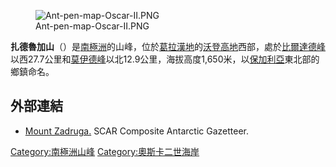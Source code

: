 [[Image:Ant-pen-map-Oscar-II.PNG|thumb]]

'''扎德魯加山'''（{{lang-en|Mount Zadruga}}）是[[南極洲|南極洲]]的山峰，位於[[葛拉漢地|葛拉漢地]]的[[沃登高地|沃登高地]]西部，處於[[比爾達德峰|比爾達德峰]]以西27.7公里和[[莫伊德峰|莫伊德峰]]以北12.9公里，海拔高度1,650米，以[[保加利亞|保加利亞]]東北部的鄉鎮命名。

{{coord|65|48|29|S|63|12|55|W|display=title}}

==外部連結==
* [https://data.aad.gov.au/aadc/gaz/scar/display_name.cfm?gaz_id=137521 Mount Zadruga.] {{Wayback|url=https://data.aad.gov.au/aadc/gaz/scar/display_name.cfm?gaz_id=137521 |date=20131007032323 }} SCAR Composite Antarctic Gazetteer.

{{DEFAULTSORT:Mount Zadruga}}
[[Category:南極洲山峰|Category:南極洲山峰]]
[[Category:奧斯卡二世海岸|Category:奧斯卡二世海岸]]


{{OscarIICoast-geo-stub}}